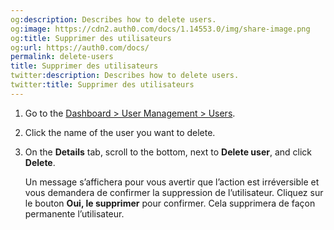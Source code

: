 ```yaml
---
og:description: Describes how to delete users.
og:image: https://cdn2.auth0.com/docs/1.14553.0/img/share-image.png
og:title: Supprimer des utilisateurs
og:url: https://auth0.com/docs/
permalink: delete-users
title: Supprimer des utilisateurs
twitter:description: Describes how to delete users.
twitter:title: Supprimer des utilisateurs
---
```


1. Go to the [Dashboard > User Management > Users](https://manage.auth0.com/#/users).
2. Click the name of the user you want to delete.
3. On the **Details** tab, scroll to the bottom, next to **Delete user**, and click **Delete**.<br />

   Un message s’affichera pour vous avertir que l’action est irréversible et vous demandera de confirmer la suppression de l’utilisateur. Cliquez sur le bouton **Oui, le supprimer** pour confirmer. Cela supprimera de façon permanente l’utilisateur.